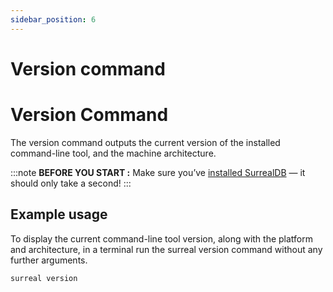```yaml
---
sidebar_position: 6
---
```


# Version command

# Version Command

The version command outputs the current version of the installed command-line tool, and the machine architecture.

:::note
__BEFORE YOU START :__ Make sure you’ve [installed SurrealDB](/docs/1.1.x/installation/overview/) — it should only take a second!
:::

## Example usage
To display the current command-line tool version, along with the platform and architecture, in a terminal run the surreal version command without any further arguments.

```bash
surreal version
```

